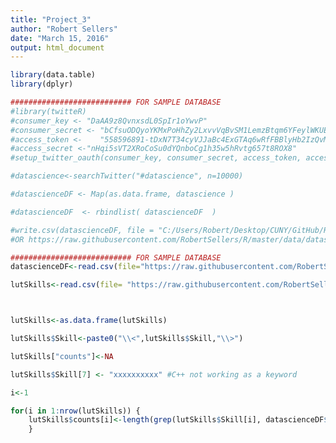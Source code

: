 ```yaml
---
title: "Project_3"
author: "Robert Sellers"
date: "March 15, 2016"
output: html_document
---
```


```r
library(data.table)
library(dplyr)

########################### FOR SAMPLE DATABASE
#library(twitteR)
#consumer_key <- "DaAA9z8QvnxsdL0SpIr1oYwvP"
#consumer_secret <- "bCfsuODQyoYKMxPoHhZy2LxvvVqBvSM1LemzBtqm6YFeylWKUE"
#access_token <- 	"558596891-tDxN7T34cyVJJaBc4ExGTAq6wRfFBBlyHb2IzQvM"
#access_secret <-"nHqi5sVT2XRoCoSu0dYQnboCg1h35w5hRvtg657t8ROX8"
#setup_twitter_oauth(consumer_key, consumer_secret, access_token, access_secret)

#datascience<-searchTwitter("#datascience", n=10000)

#datascienceDF <- Map(as.data.frame, datascience )

#datascienceDF  <- rbindlist( datascienceDF  )

#write.csv(datascienceDF, file = "C:/Users/Robert/Desktop/CUNY/GitHub/R/data/datascience.csv")
#OR https://raw.githubusercontent.com/RobertSellers/R/master/data/datascience.csv

########################### FOR SAMPLE DATABASE
datascienceDF<-read.csv(file="https://raw.githubusercontent.com/RobertSellers/SlackProjects/master/data/datascience.csv", header=TRUE, sep=",")

lutSkills<-read.csv(file= "https://raw.githubusercontent.com/RobertSellers/SlackProjects/master/data/skills.csv", header=TRUE, sep=",") 



lutSkills<-as.data.frame(lutSkills)

lutSkills$Skill<-paste0("\\<",lutSkills$Skill,"\\>")

lutSkills["counts"]<-NA

lutSkills$Skill[7] <- "xxxxxxxxxx" #C++ not working as a keyword

i<-1

for(i in 1:nrow(lutSkills)) {
    lutSkills$counts[i]<-length(grep(lutSkills$Skill[i], datascienceDF$text))
    }
```